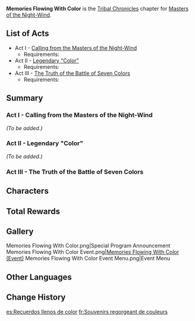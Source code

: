 {{Stub}}
{{About|the [[Tribal Chronicles]] chapter|the [[Version 5.3]] event|Memories Flowing With Color (Event)}}
{{Chapter Infobox
|image           = Memories Flowing With Color Chapter.png
|character       = Masters of the Night-Wind
|type            = Story
|group           = Tribal Chronicles
|short           = Memories Flowing With Color
}}
'''Memories Flowing With Color''' is the [[Tribal Chronicles]] chapter for [[Masters of the Night-Wind]].
==List of Acts==
* Act I - [[Calling from the Masters of the Night-Wind]]
** Requirements: {{Quest|40;Pilgrimage of the Return of the Sacred Flame (Quest)|display=bullet|requirements=1}}
* Act II - [[Legendary "Color"]]
** Requirements: {{Quest|40;Pilgrimage of the Return of the Sacred Flame (Quest)|display=bullet|requirements=1}}
* Act III - [[The Truth of the Battle of Seven Colors]]
** Requirements: {{Quest|40;Incandescent Ode of Resurrection|display=bullet|requirements=1}}

==Summary==
{{Description|The Masters of the Night-Wind have upheld an ancient custom for generations — using colorful woven scrolls to record the history of Natlan. It is precisely because of this tradition that you, who have stumbled upon the tribe, have been entrusted with a mission...}}
===Act I - Calling from the Masters of the Night-Wind===
{{Main|Calling from the Masters of the Night-Wind}}
{{Description|After passing the tests set by the Chief of the Masters of the Night-Wind, you realize that you possess the ability to discern a particular "color," which seems to be the key to completing your mission...}}
''(To be added.)''

===Act II - Legendary "Color"===
{{Main|Legendary "Color"}}
{{Description|Even after bringing back the dye as per Biram's request, you are still unable to recreate that unique "color." However, neither you nor Biram choose to give up...}}
''(To be added.)''

===Act III - The Truth of the Battle of Seven Colors===
{{Main|The Truth of the Battle of Seven Colors}}
{{Description|After returning from the ancient battlefield, you finally understand everything that Citlali has borne alone these past three centuries. So too has the veil over a secret that has puzzled you and Biram for some time now been lifted. Yet it seems you have gained something even more precious than the joy of completing your mission — a promise that will last a lifetime.}}
{{Transclude|The Truth of the Battle of Seven Colors|Summary}}

==Characters==
{{Character Appearances|Memories Flowing With Color Chapter|type=Chapter}}

==Total Rewards==
{{Quest Rewards List|Memories Flowing With Color Chapter Quests}}

==Gallery==
<gallery>
Memories Flowing With Color.png|Special Program Announcement
Memories Flowing With Color Event.png|[[Memories Flowing With Color (Event)]]
Memories Flowing With Color Event Menu.png|Event Menu
</gallery>

==Other Languages==
{{Other Languages
|en       = Memories Flowing With Color
|zhs      = 流淌着色彩的回忆
|zhs_rm   = Liútǎngzhe Sècǎi de Huíyì
|zht      = 流淌著色彩的回憶
|zht_rm   = 
|zh_tl    = 
|ja       = 流れゆく色の記憶
|ja_rm    = Nagareyuku Iro no Kioku
|ja_tl    = 
|ko       = 색이 흐르는 추억
|ko_tl    = 
|es       = Recuerdos llenos de color
|es_tl    = Memories Full of Color
|fr       = Souvenirs regorgeant de couleurs
|fr_tl    = Memories Bursting With Colors
|ru       = Наполненные красками воспоминания
|ru_tl    = 
|th       = ความทรงจำหลากสี
|th_rm    = 
|th_tl    = 
|vi       = Hồi Ức Nhuốm Sắc Màu
|vi_tl    = 
|de       = Erinnerungen voll fließender Farben
|de_tl    = 
|id       = Kenangan Warna yang Mengalir
|id_tl    = 
|pt       = Memórias Fluindo Com Cores
|pt_tl    = Memories Flowing With Colors
|tr       = Renkle Akan Anılar
|tr_tl    = 
|it       = Le memorie scorrono come i colori
|it_tl    = 
}}

==Change History==
{{Change History|5.2}}

[[es:Recuerdos llenos de color]]
[[fr:Souvenirs regorgeant de couleurs]]